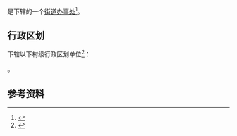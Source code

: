 {{中国乡级行政区|33/03/03/005/000}}

'''{{PAGENAMEBASE}}'''是{{PRC admin/fullname|33/03/03/005/000|3}}下辖的一个[[街道办事处|街道办事处]]<ref>{{PRC admin/ref sgc|{{PRC admin/parent|33/03/03/005/000}}}}</ref>。

== 行政区划 ==
{{PAGENAMEBASE}}下辖以下村级行政区划单位<ref>{{PRC admin/ref sgc|33/03/03/005/000}}</ref>：

{{PRC admin/children|33/03/03/005/000}}。

== 参考资料 ==
{{reflist}}

{{浙江行政区划小作品}}
{{PRC admin/navcat|33/03/03/005/000}}